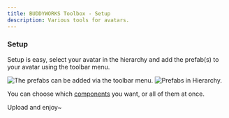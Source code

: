 ```yaml
---
title: BUDDYWORKS Toolbox - Setup
description: Various tools for avatars.
---
```


### Setup

Setup is easy, select your avatar in the hierarchy and add the prefab(s) to your avatar using the toolbar menu.

![The prefabs can be added via the toolbar menu.](./img/001.png)
![Prefabs in Hierarchy.](./img/002.png)  

You can choose which [components](/toolbox/overview/) you want, or all of them at once.

Upload and enjoy~
